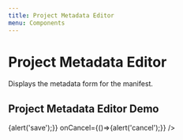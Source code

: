 ```yaml
---
title: Project Metadata Editor
menu: Components
---
```




# Project Metadata Editor
Displays the metadata form for the manifest.

<Props of={ProjectMetadataEditor} />

## Project Metadata Editor Demo

<Playground>
  <ProjectMetadataEditor
    manifestLabel="Chopin - Nocturne in C minor, Op. 48, No. 1"
    manifestSummary="The Nocturne in C minor, Op. 48, No. 1 is initially marked lento and is in 4/4 meter. In general, the scheme of the music is ternary form and follows A-B-A'"
    onSave={()=>{alert('save');}}
    onCancel={()=>{alert('cancel');}}
  />
</Playground>
